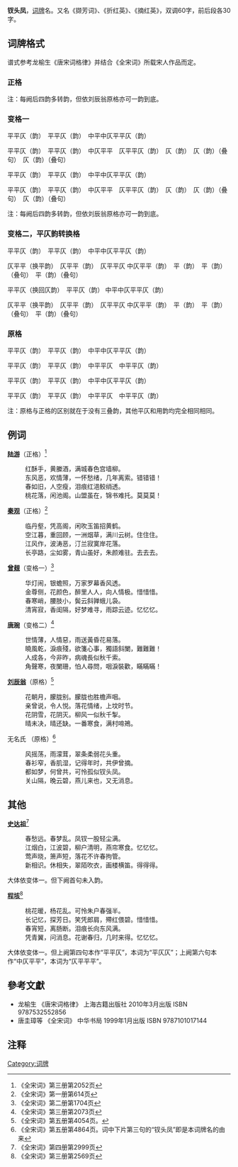 '''钗头凤'''，[[词牌|词牌]]名。又名《撷芳词》、《折红英》、《摘红英》，双调60字，前后段各30字。

== 词牌格式 ==
谱式参考龙榆生《唐宋词格律》并结合《全宋词》所载宋人作品而定。
=== 正格 ===
{{平仄|平平'''仄'''，平平'''仄'''，[仄]平[平]仄平平'''仄'''。<br />
平平'''仄'''，平平'''仄'''，[仄]平平仄，[仄]平平'''仄'''。<br />
'''仄'''，'''仄'''（叠句），'''仄'''（叠句）。<br />
平平'''仄'''　平平'''仄'''　[仄]平[平]仄平平'''仄'''<br />
平平'''仄'''　平平'''仄'''　[仄]平平仄，[仄]平平'''仄'''。<br />
'''仄'''，'''仄'''（叠句），'''仄'''（叠句）}}

注：每阙后四韵多转韵，但依刘辰翁原格亦可一韵到底。

=== 变格一 ===
平平仄（韵）　平平仄（韵）　中平中仄平平仄（韵）

平平仄（韵）　平平仄（韵）　中仄平平　仄平平仄（韵）　仄（韵）　仄（韵）（叠句）　仄（韵）（叠句）

平平仄（韵）　平平仄（韵）　中平中仄平平仄（韵）

平平仄（韵）　平平仄（韵）　中仄平平　仄平平仄（韵）　仄（韵）　仄（韵）（叠句）　仄（韵）（叠句）

注：每阙后四韵多转韵，但依刘辰翁原格亦可一韵到底。

=== 变格二，平仄韵转换格 ===
平平仄（韵）　平平仄（韵）　中平中仄平平仄（韵）

仄平平（换平韵）　仄平平（韵）　仄平平仄  中仄平平（韵）　平（韵）　平（韵）（叠句）　平（韵）（叠句）

平平仄（换回仄韵）　平平仄（韵） 中平中仄平平仄（韵）

仄平平（换平韵）　仄平平（韵）　仄平平仄  中仄平平（韵）　平（韵）　平（韵）（叠句）　平（韵）（叠句）

=== 原格 ===
平平仄（韵）　平平仄（韵）　中平中仄平平仄（韵）

平平仄（韵）　平平仄（韵）　中平平仄　中平平仄（韵）

平平仄（韵）　平平仄（韵）　中平中仄平平仄（韵）

平平仄（韵）　平平仄（韵）　中平平仄　中平平仄（韵）

注：原格与正格的区别就在于没有三叠韵，其他平仄和用韵均完全相同相同。

== 例词 ==

'''[[陆游|陆游]]'''（正格）<ref>《全宋词》第三册第2052页</ref>

:红酥手，黄縢酒，满城春色宫墙柳。
:东风恶，欢情薄，一怀愁绪，几年离索。错错错！
:春如旧，人空瘦，泪痕红浥鲛绡透。
:桃花落，闲池阁。山盟虽在，锦书难托。莫莫莫！

'''[[秦观|秦观]]'''（正格）<ref>《全宋词》第一册第614页</ref>
:临丹壑，凭高阁，闲吹玉笛招黄鹤。
:空江暮，重回顾，一洲烟草，满川云树。住住住。 
:江风作，波涛恶，汀兰寂寞岸花落。
:长亭路，尘如雾，青山虽好，朱颜难驻。去去去。 

'''[[曾觌|曾觌]]'''（变格一）<ref>《全宋词》第二册第1704页</ref>
:华灯闹，银蟾照，万家罗幕香风透。
:金尊侧，花颜色，醉里人人，向人情极。惜惜惜。
:春寒峭，腰肢小，鬓云斜亸蛾儿袅。
:清宵寂，香闺隔，好梦难寻，雨踪云迹。忆忆忆。

'''[[唐琬|唐琬]]'''（变格二）<ref>《全宋词》第三册第2073页</ref>
:世情薄，人情惡，雨送黃昏花易落。
:曉風乾，淚痕殘，欲箋心事，獨語斜闌，難難難！
:人成各，今非昨，病魂長似秋千索。
:角聲寒，夜闌珊，怕人尋問，咽淚裝歡，瞞瞞瞞！

'''[[刘辰翁|刘辰翁]]'''（原格）<ref>《全宋词》第五册第4054页。</ref>
:花朝月，朦胧别。朦胧也胜檐声咽。
:亲曾说，令人悦。落花情绪，上坟时节。
:花阴雪，花阴灭。柳风一似秋千掣。
:晴未决，晴还缺。一番寒食，满村啼鴂。

无名氏 （原格）<ref>《全宋词》第五册第4864页。词中下片第三句的“钗头凤”即是本词牌名的由来</ref>
:风摇荡，雨濛茸，翠条柔弱花头重。
:春衫窄，香肌湿，记得年时，共伊曾摘。
:都如梦，何曾共，可怜孤似钗头凤。
:关山隔，晚云碧，燕儿来也，又无消息。

== 其他 ==
'''[[史达祖|史达祖]]'''<ref>《全宋词》第四册第2999页</ref>
:春愁远。春梦乱。凤钗一股轻尘满。
:江烟白，江波碧，柳户清明，燕帘寒食。忆忆忆。
:莺声晓，箫声短，落花不许春拘管。
:新相识。休相失，翠陌吹衣，画楼横笛。得得得。 
大体依变体一。但下阙首句未入韵。

'''[[程垓|程垓]]'''<ref>《全宋词》第三册第2569页</ref>
:桃花暖，杨花乱。可怜朱户春强半。
:长记忆，探芳日。笑凭郎肩，殢红偎碧。惜惜惜。
:春宵短，离肠断。泪痕长向东风满。
:凭青翼，问消息。花谢春归，几时来得。忆忆忆。
大体依变体一。但上阙第四句本作“平平仄”，本词为“平仄仄”；上阙第六句本作“中仄平平”，本词为“仄平平平”。


== 參考文獻 ==
*龙榆生 《唐宋词格律》 上海古籍出版社 2010年3月出版 ISBN 9787532552856
*唐圭璋等 《全宋词》 中华书局 1999年1月出版 ISBN 9787101017144

== 注释 ==
{{Reflist}}

{{詞牌}}
[[Category:词牌|Category:词牌]]